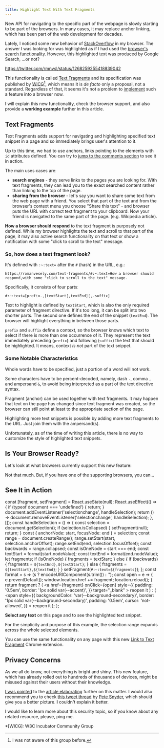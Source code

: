 ```yaml
---
title: Highlight Text With Text Fragments
---
```


New API for navigating to the specific part of the webpage is slowly starting to be part of the browsers. In many cases, it may replace anchor linking, which has been part of the web development for decades.

Lately, I noticed some new behavior of [StackOverflow](https://stackoverflow.com/) in my browser. The answer I was looking for was highlighted as if I had used the [browser's search functionality](/browser-search/). However, this highlighted text was produced by Google Search, ...or not?

https://twitter.com/rmnvsl/status/1268259255418839042

This functionality is called [Text Fragments](https://wicg.github.io/scroll-to-text-fragment/) and its specification was published by [WICG](https://www.w3.org/community/wicg/)[^wicg], which means it is _de facto_ only a proposal, not a standard. Regardless of that, it seems it's not a problem to [implement](https://blog.chromium.org/2019/12/chrome-80-content-indexing-es-modules.html#:~:text=Text%20URL%20Fragments) such a feature into a browser now.

I will explain this new functionality, check the browser support, and also provide a **working example** further in this article.

## Text Fragments

Text Fragments adds support for navigating and highlighting specified text snippet in a page and so immediately brings user's attention to it.

<Tip>

Up to this time, we had to use anchors, links pointing to the elements with `id` attributes defined. You can try to [jump to the comments section](#social) to see it in action.

</Tip>

The main uses cases are:

- **search engines** - they serve links to the pages you are looking for. With text fragments, they can lead you to the exact searched content rather than linking to the top of the page.
- **sharing from the browser** - let's say you want to share some text from the web page with a friend. You select that part of the text and from the browser's context menu you choose "Share this text" - and browser puts the URL with correct text fragment to your clipboard. Now your friend is navigated to the same part of the page. (e.g. Wikipedia article).

**How a browser should respond** to the text fragment is purposely not defined. While my browser highlights the text and scroll to that part of the page, it may also active search functionality on that text or show a notification with some "click to scroll to the text" message.

### So, how does a text fragment look?

It's defined with `:~:text=` after the `#` (hash) in the URL, e.g.:

```
https://romanvesely.com/text-fragments/#:~:text=How a browser should respond,with some "click to scroll to the text" message.
```

Specifically, it consists of four parts:

```
#:~:text=[prefix-,]textStart[,textEnd][,-suffix]
```

Text to highlight is defined by `textStart`, which is also the only required parameter of fragment directive. If it's too long, it can be split into two shorter parts. The second one defines the end of the snippet (`textEnd`). The browser will highlight everything in between those parts.

`prefix` and `suffix` define a context, so the browser knows which text to select if there is more than one occurrence of it. They represent the text immediately preceding (`prefix`) and following (`suffix`) the text that should be highlighted. It means, context _is not_ part of the text snippet.

### Some Notable Characteristics

Whole words have to be specified, just a portion of a word will not work.

Some characters have to be percent-decoded, namely, dash `-`, comma `,` and ampersand `&`, to avoid being interpreted as a part of the text directive syntax.

Fragment (anchor) can be used together with text fragments. It may happen that text on the page has changed since text fragment was created, so the browser can still point at least to the appropriate section of the page.

Highlighting more text snippets is possible by adding more text fragments to the URL. Just join them with the ampersand(s).

Unfortunately, as of the time of writing this article, there is no way to customize the style of highlighted text snippets.

## Is Your Browser Ready?

Let's look at what browsers currently support this new feature:

<CanIUse feature="url-scroll-to-text-fragment" />

Not that much. But, if you have one of the supporting browsers, you can...

## See It in Action

  const [fragment, setFragment] = React.useState(null);
  React.useEffect(() => {
    if (typeof document === 'undefined') {
      return;
    }
    document.addEventListener('selectionchange', handleSelection);
    return () => document.removeEventListener('selectionchange', handleSelection);
  }, []);
  const handleSelection = () => {
    const selection = document.getSelection();
    if (selection.isCollapsed) {
      setFragment(null);
      return;
    }
    const { anchorNode: start, focusNode: end } = selection;
    const range = document.createRange();
    range.setStart(start, selection.anchorOffset);
    range.setEnd(end, selection.focusOffset);
    const backwards = range.collapsed;
    const isOneNode = start === end;
    const textStart = format(start.nodeValue);
    const textEnd = format(end.nodeValue);
    let fragments;
    if (isOneNode) {
        fragments = textStart;
    } else {
        if (backwards) {
            fragments = `${textEnd},${textStart}`;
        } else {
            fragments = `${textStart},${textEnd}`;
        }
    }
    setFragment(`#:~:text=${fragments}`);
  };
  const format = s => (s ? encodeURIComponent(s.trim()) : '');
  const open = e => {
      e.preventDefault();
      window.location.href += fragment;
      location.reload();
  }
  return fragment ? (
    <a
      href={fragment}
      onClick={open}
      style={{
        padding: '0.5em',
        border: '1px solid var(--accent)',
      }}
      target="_blank"
    >
      reopen it
    </a>
  ) : (
    <span
      style={{
        backgroundColor: 'var(--background-secondary)',
        border: '1px solid var(--background-secondary)',
        padding: '0.5em',
        cursor: 'not-allowed',
      }}
    >
      reopen it
    </span>
  );
};

**Select any text** on this page and <Highlight /> to see the highlighted text snippet.

For the simplicity and purpose of this example, the selection range expands across the whole selected elements.

You can use the same functionality on any page with this new [Link to Text Fragment](https://chrome.google.com/webstore/detail/link-to-text-fragment/pbcodcjpfjdpcineamnnmbkkmkdpajjg) Chrome extension.

## Privacy Concerns

As we all do know, not everything is bright and shiny. This new feature, which has already rolled out to hundreds of thousands of devices, might be misused against their users without their knowledge.

[I was pointed](https://twitter.com/nileshtrivedi/status/1268390936913952768) to the [article elaborating](https://www.forbes.com/sites/gordonkelly/2020/02/23/google-chrome-80-upgrade-deep-linking-update-chrome-browser/) further on this matter. I would also recommend you to check [this tweet thread](https://twitter.com/pes10k/status/1230958596780785664) by [Pete Snyder](https://twitter.com/pes10k), which should give you a better picture. I couldn't explain it better.

I would like to learn more about this security topic, so if you know about any related resource, please, ping me.

*[WICG]: W3C Incubator Community Group

[^wicg]: I was not aware of this group before.
